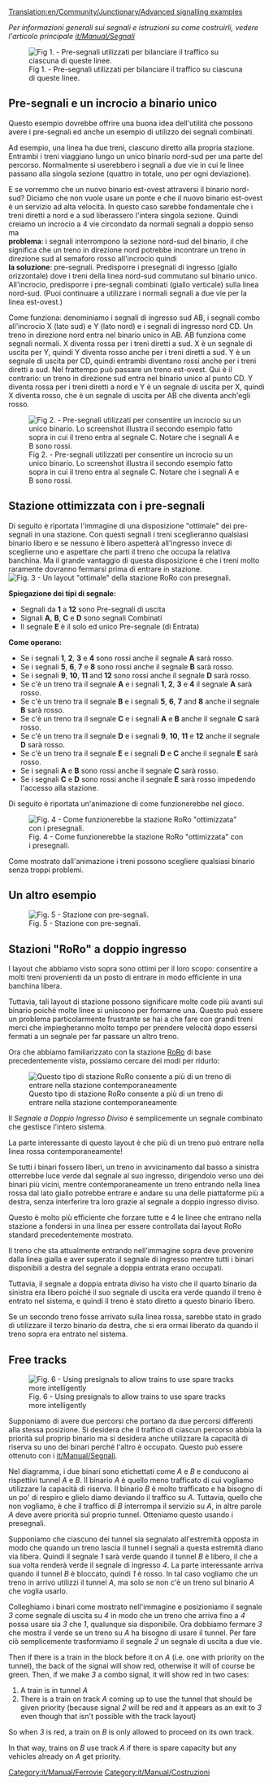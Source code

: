 {{it/Traduzione|en/Community/Junctionary/Advanced signalling examples|90}}

[[Translation:en/Community/Junctionary/Advanced signalling examples]]

''Per informazioni generali sui segnali e istruzioni su come costruirli, vedere l'articolo principale [[it/Manual/Segnali]]''

{{it/Da fare|Riordinarlo in una vera e propria vetrina di segnaletica complessa. Forse si potrebbe anche esportare tutto in nuovi tipi di [[it/Community/Nodo/Main Page|Nodi ferroviari]] o in [[it/Manual/Stazioni]].}}

[[File:en/Community/Junctionary/Presig3.png|center|frame|Fig 1. - Pre-segnali utilizzati per bilanciare il traffico su ciascuna di queste linee.]]

==Pre-segnali e un incrocio a binario unico==
Questo esempio dovrebbe offrire una buona idea dell'utilità che possono avere i pre-segnali ed anche un esempio di utilizzo dei segnali combinati.

Ad esempio, una linea ha due treni, ciascuno diretto alla propria stazione. Entrambi i treni viaggiano lungo un unico binario nord-sud per una parte del percorso. Normalmente si userebbero i segnali a due vie in cui le linee passano alla singola sezione (quattro in totale, uno per ogni deviazione).

E se vorremmo che un nuovo binario est-ovest attraversi il binario nord-sud? Diciamo che non vuole usare un ponte e che il nuovo binario est-ovest è un servizio ad alta velocità. In questo caso sarebbe fondamentale che i treni diretti a nord e a sud liberassero l'intera singola sezione. Quindi creiamo un incrocio a 4 vie circondato da normali segnali a doppio senso ma<br /> 
'''problema''': i segnali interrompono la sezione nord-sud del binario, il che significa che un treno in direzione nord potrebbe incontrare un treno in direzione sud al semaforo rosso all'incrocio quindi<br />
'''la soluzione''': pre-segnali. Predisporre i presegnali di ingresso (giallo orizzontale) dove i treni della linea nord-sud commutano sul binario unico. All'incrocio, predisporre i pre-segnali combinati (giallo verticale) sulla linea nord-sud. (Puoi continuare a utilizzare i normali segnali a due vie per la linea est-ovest.)

Come funziona: denominiamo i segnali di ingresso sud AB, i segnali combo all'incrocio X (lato sud) e Y (lato nord) e i segnali di ingresso nord CD. Un treno in direzione nord entra nel binario unico in AB. AB funziona come segnali normali. X diventa rossa per i treni diretti a sud. X è un segnale di uscita per Y, quindi Y diventa rosso anche per i treni diretti a sud. Y è un segnale di uscita per CD, quindi entrambi diventano rossi anche per i treni diretti a sud. Nel frattempo può passare un treno est-ovest. Qui è il contrario: un treno in direzione sud entra nel binario unico al punto CD. Y diventa rossa per i treni diretti a nord e Y è un segnale di uscita per X, quindi X diventa rosso, che è un segnale di uscita per AB che diventa anch'egli rosso.

[[File:en/Community/Junctionary/Presig single sect.png|center|frame|Fig 2. - Pre-segnali utilizzati per consentire un incrocio su un unico binario. Lo screenshot illustra il secondo esempio fatto sopra in cui il treno entra al segnale C. Notare che i segnali A e B sono rossi.]]

==Stazione ottimizzata con i pre-segnali==
Di seguito è riportata l'immagine di una disposizione "ottimale" dei pre-segnali in una stazione.
Con questi segnali i treni sceglieranno qualsiasi binario libero e se nessuno è libero aspetterà all'ingresso invece di sceglierne uno e aspettare che parti il treno che occupa la relativa banchina. Ma il grande vantaggio di questa disposizione è che i treni molto raramente dovranno fermarsi prima di entrare in stazione.
[[File:en/Community/Junctionary/Station presigs explained more.png|center|frame|Fig. 3 - Un layout "ottimale" della stazione RoRo con presegnali.]]

'''Spiegazione dei tipi di segnale:'''
* Segnali da '''1''' a '''12''' sono Pre-segnali di uscita
* Signali '''A''', '''B''', '''C''' e '''D''' sono segnali Combinati
* Il segnale '''E''' è il solo ed unico Pre-segnale  (di Entrata)

'''Come operano:'''
* Se i segnali '''1''', '''2''', '''3''' e '''4''' sono rossi anche il segnale '''A''' sarà rosso.
* Se i segnali '''5''', '''6''', '''7''' e '''8''' sono rossi anche il segnale '''B''' sarà rosso.
* Se i segnali '''9''', '''10''', '''11''' and '''12''' sono rossi anche il segnale '''D''' sarà rosso.
* Se c'è un treno tra il segnale '''A''' e i segnali '''1''', '''2''', '''3''' e '''4''' il segnale '''A''' sarà rosso.
* Se c'è un treno tra il segnale '''B''' e i segnali '''5''', '''6''', '''7''' and '''8''' anche il segnale '''B''' sarà rosso.
* Se c'è un treno tra il segnale '''C''' e i segnali '''A''' e '''B''' anche il segnale '''C''' sarà rosso.
* Se c'è un treno tra il segnale '''D''' e i segnali '''9''', '''10''', '''11''' e '''12''' anche il segnale '''D''' sarà rosso.
* Se c'è un treno tra il segnale '''E''' e i segnali '''D''' e '''C''' anche il segnale '''E''' sarà rosso.
* Se i segnali '''A''' e '''B''' sono rossi anche il segnale '''C''' sarà rosso.
* Se i segnali '''C''' e '''D''' sono rossi anche il segnale '''E''' sarà rosso impedendo l'accesso alla stazione.


Di seguito è riportata un'animazione di come funzionerebbe nel gioco.

[[File:en/Community/Junctionary/Presigs.gif|center|frame|Fig. 4 - Come funzionerebbe la stazione RoRo "ottimizzata" con i presegnali.]]


Come mostrato dall'animazione i treni possono scegliere qualsiasi binario senza troppi problemi.

[[Category:it/Manual/Ferrovie]]
[[Category:it/Manual/Costruzioni]]

==Un altro esempio==
[[File:en/Community/Junctionary/Station Leave.jpeg|center|frame|Fig. 5 - Stazione con pre-segnali.]]

==Stazioni "RoRo" a doppio ingresso==
I layout che abbiamo visto sopra sono ottimi per il loro scopo: consentire a molti treni provenienti da un posto di entrare in modo efficiente in una banchina libera.

Tuttavia, tali layout di stazione possono significare molte code più avanti sul binario poiché molte linee si uniscono per formarne una. Questo può essere un problema particolarmente frustrante se hai a che fare con grandi treni merci che impiegheranno molto tempo per prendere velocità dopo essersi fermati a un segnale per far passare un altro treno.

Ora che abbiamo familiarizzato con la stazione [[it/Manual/Stazione ferroviaria#stazione-a-senso-unico|RoRo]] di base precedentemente vista, possiamo cercare dei modi per ridurlo:



[[File:en/Community/Junctionary/Doubleentryexplained.png|frame|Questo tipo di stazione RoRo consente a più di un treno di entrare nella stazione contemporaneamente]]

Il ''Segnale a Doppio Ingresso Diviso'' è semplicemente un segnale combinato che gestisce l'intero sistema.

La parte interessante di questo layout è che più di un treno può entrare nella linea rossa contemporaneamente!

Se tutti i binari fossero liberi, un treno in avvicinamento dal basso a sinistra otterrebbe luce verde dal segnale al suo ingresso, dirigendolo verso uno dei binari più vicini, mentre contemporaneamente un treno entrando nella linea rossa dal lato giallo potrebbe entrare e andare su una delle piattaforme più a destra, senza interferire tra loro grazie al segnale a doppio ingresso diviso.

Questo è molto più efficiente che forzare tutte e 4 le linee che entrano nella stazione a fondersi in una linea per essere controllata dai layout RoRo standard precedentemente mostrato.

Il treno che sta attualmente entrando nell'immagine sopra deve provenire dalla linea gialla e aver superato il segnale di ingresso mentre tutti i binari disponibili a destra del segnale a doppia entrata erano occupati.

Tuttavia, il segnale a doppia entrata diviso ha visto che il quarto binario da sinistra era libero poiché il suo segnale di uscita era verde quando il treno è entrato nel sistema, e quindi il treno è stato diretto a questo binario libero.

Se un secondo treno fosse arrivato sulla linea rossa, sarebbe stato in grado di utilizzare il terzo binario da destra, che si era ormai liberato da quando il treno sopra era entrato nel sistema.

==Free tracks==
[[File:en/Community/Junctionary/SpareTunnel.png|frame|Fig. 6 - Using presignals to allow trains to use spare tracks more intelligently]]

Supponiamo di avere due percorsi che portano da due percorsi differenti alla stessa posizione. Si desidera che il traffico di ciascun percorso abbia la priorità sul proprip binario ma si desidera anche utilizzare la capacità di riserva su uno dei binari perché l'altro è occupato. Questo può essere ottenuto con i [[it/Manual/Segnali]].

Nel diagramma, i due binari sono etichettati come ''A'' e ''B'' e conducono ai rispettivi tunnel ''A'' e ''B''. Il binario ''A'' è quello meno trafficato di cui vogliamo utilizzare la capacità di riserva. Il binario ''B'' è molto trafficato e ha bisogno di un po' di respiro e glielo diamo deviando il traffico su ''A''. Tuttavia, quello che non vogliamo, è che il traffico di ''B'' interrompa il servizio su ''A'', in altre parole ''A'' deve avere priorità sul proprio tunnel. Otteniamo questo usando i presegnali.

Supponiamo che ciascuno dei tunnel sia segnalato all'estremità opposta in modo che quando un treno lascia il tunnel i segnali a questa estremità diano via libera. Quindi il segnale ''1'' sarà verde quando il tunnel ''B'' è libero, il che a sua volta renderà verde il segnale di ingresso ''4''. La parte interessante arriva quando il tunnel ''B'' è bloccato, quindi ''1'' è rosso. In tal caso vogliamo che un treno in arrivo utilizzi il tunnel ''A'', ma solo se non c'è un treno sul binario ''A'' che voglia usarlo. 

Colleghiamo i binari come mostrato nell'immagine e posizioniamo il segnale ''3'' come segnale di uscita su ''4'' in modo che un treno che arriva fino a ''4'' possa usare sia ''3'' che ''1'', qualunque sia disponibile. Ora dobbiamo fermare ''3'' che mostra il verde se un treno su ''A'' ha bisogno di usare il tunnel. Per fare ciò semplicemente trasformiamo il segnale ''2'' un segnale di uscita a due vie.

{{it/In attesa di traduzione}}

Then if there is a train in the block before it on ''A'' (i.e. one with priority on the tunnel), the back of the signal will show red, otherwise it will of course be green.  Then, if we make ''3'' a combo signal, it will show red in two cases:
# A train is in tunnel ''A''
# There is a train on track ''A'' coming up to use the tunnel that should be given priority (because signal ''2'' will be red and it appears as an exit to ''3'' even though that isn't possible with the track layout)
So when ''3'' is red, a train on ''B'' is only allowed to proceed on its own track.

In that way, trains on ''B'' use track ''A'' if there is spare capacity but any vehicles already on ''A'' get priority.